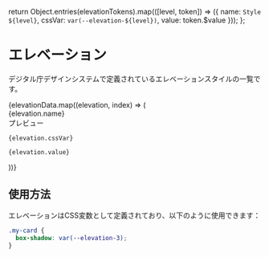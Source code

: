 
<Meta title="Foundations/エレベーション" />

  return Object.entries(elevationTokens).map(([level, token]) => ({
    name: `Style ${level}`,
    cssVar: `var(--elevation-${level})`,
    value: token.$value
  }));
};


<Unstyled>
<div className="prose">

# エレベーション

デジタル庁デザインシステムで定義されているエレベーションスタイルの一覧です。

<div className="elevation-grid">
  {elevationData.map((elevation, index) => (
    <div key={index} className="elevation-card">
      <div className="elevation-label">{elevation.name}</div>
      <div 
        className="elevation-preview" 
        style={{ boxShadow: elevation.cssVar }}
      >
        プレビュー
      </div>
      <pre className="elevation-css"><code>{elevation.cssVar}</code></pre>
      <CopyButton 
        text={elevation.cssVar}
        label="CSS変数をコピー"
      />
      <pre className="elevation-css"><code>{elevation.value}</code></pre>
      <CopyButton 
        text={`box-shadow: ${elevation.value};`}
        label="CSSスタイルをコピー"
      />
    </div>
  ))}
</div>

## 使用方法

エレベーションはCSS変数として定義されており、以下のように使用できます：

```css
.my-card {
  box-shadow: var(--elevation-3);
}
```

</div>
</Unstyled>
